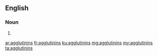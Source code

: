 ==English==

===Noun===
{{head|en|plural}}

# {{plural of|agglutinin|lang=en|nocat=1}}

[[ar:agglutinins]]
[[fr:agglutinins]]
[[ku:agglutinins]]
[[mg:agglutinins]]
[[my:agglutinins]]
[[ta:agglutinins]]
